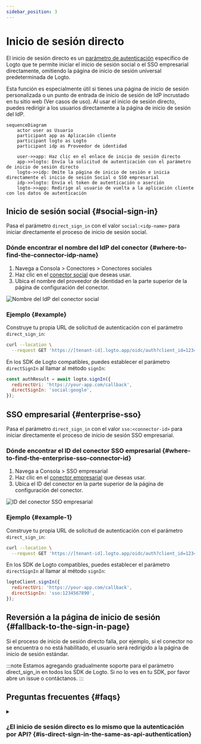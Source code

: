 ```yaml
---
sidebar_position: 3
---
```


# Inicio de sesión directo

El inicio de sesión directo es un [parámetro de autenticación](/end-user-flows/authentication-parameters) específico de Logto que te permite iniciar el inicio de sesión social o el SSO empresarial directamente, omitiendo la página de inicio de sesión universal predeterminada de Logto.

Esta función es especialmente útil si tienes una página de inicio de sesión personalizada o un punto de entrada de inicio de sesión de IdP incrustado en tu sitio web (Ver casos de uso). Al usar el inicio de sesión directo, puedes redirigir a los usuarios directamente a la página de inicio de sesión del IdP.

```mermaid
sequenceDiagram
    actor user as Usuario
    participant app as Aplicación cliente
    participant logto as Logto
    participant idp as Proveedor de identidad

    user->>app: Haz clic en el enlace de inicio de sesión directo
    app->>logto: Envía la solicitud de autenticación con el parámetro de inicio de sesión directo
    logto->>idp: Omite la página de inicio de sesión e inicia directamente el inicio de sesión Social o SSO empresarial
    idp->>logto: Envía el token de autenticación o aserción
    logto->>app: Redirige al usuario de vuelta a la aplicación cliente con los datos de autenticación
```

## Inicio de sesión social \{#social-sign-in}

Pasa el parámetro `direct_sign_in` con el valor `social:<idp-name>` para iniciar directamente el proceso de inicio de sesión social.

### Dónde encontrar el nombre del IdP del conector \{#where-to-find-the-connector-idp-name}

1. Navega a <CloudLink to="/connectors/social">Consola > Conectores > Conectores sociales</CloudLink>
2. Haz clic en el [conector social](/connectors/social-connectors) que deseas usar.
3. Ubica el nombre del proveedor de identidad en la parte superior de la página de configuración del conector.

<img src="/img/assets/direct-sign-in-social-name.png" alt="Nombre del IdP del conector social" />

### Ejemplo \{#example}

Construye tu propia URL de solicitud de autenticación con el parámetro `direct_sign_in`:

```sh
curl --location \
  --request GET 'https://[tenant-id].logto.app/oidc/auth?client_id=1234567890&...&direct_sign_in=social:google'
```

En los SDK de Logto compatibles, puedes establecer el parámetro `directSignIn` al llamar al método `signIn`:

```javascript
const authResult = await logto.signIn({
  redirectUri: 'https://your-app.com/callback',
  directSignIn: 'social:google',
});
```

## SSO empresarial \{#enterprise-sso}

Pasa el parámetro `direct_sign_in` con el valor `sso:<connector-id>` para iniciar directamente el proceso de inicio de sesión SSO empresarial.

### Dónde encontrar el ID del conector SSO empresarial \{#where-to-find-the-enterprise-sso-connector-id}

1. Navega a <CloudLink to="/enterprise-sso">Consola > SSO empresarial</CloudLink>
2. Haz clic en el [conector empresarial](/connectors/enterprise-connectors) que deseas usar.
3. Ubica el ID del conector en la parte superior de la página de configuración del conector.

<img src="/img/assets/direct-sign-in-enterprise-sso.png" alt="ID del conector SSO empresarial" />

### Ejemplo \{#example-1}

Construye tu propia URL de solicitud de autenticación con el parámetro `direct_sign_in`:

```sh
curl --location \
  --request GET 'https://[tenant-id].logto.app/oidc/auth?client_id=1234567890&...&direct_sign_in=sso:1234567890'
```

En los SDK de Logto compatibles, puedes establecer el parámetro `directSignIn` al llamar al método `signIn`:

```javascript
logtoClient.signIn({
  redirectUri: 'https://your-app.com/callback',
  directSignIn: 'sso:1234567890',
});
```

## Reversión a la página de inicio de sesión \{#fallback-to-the-sign-in-page}

Si el proceso de inicio de sesión directo falla, por ejemplo, si el conector no se encuentra o no está habilitado, el usuario será redirigido a la página de inicio de sesión estándar.

:::note
Estamos agregando gradualmente soporte para el parámetro direct_sign_in en todos los SDK de Logto. Si no lo ves en tu SDK, por favor abre un issue o contáctanos.
:::

## Preguntas frecuentes \{#faqs}

<details>
  <summary>

### ¿El inicio de sesión directo es lo mismo que la autenticación por API? \{#is-direct-sign-in-the-same-as-api-authentication}

</summary>

No, el inicio de sesión directo es un parámetro de flujo de usuario que te permite omitir la página de inicio de sesión predeterminada de Logto y redirigir a los usuarios directamente a la página de inicio de sesión del proveedor social o SSO empresarial. A diferencia de la autenticación basada en API, el usuario aún debe ser redirigido primero al endpoint de autenticación de Logto para iniciar el proceso de inicio de sesión.

</details>
